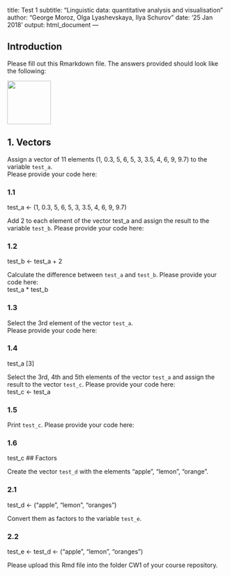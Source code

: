 title: Test 1
subtitle: "Linguistic data: quantitative analysis and visualisation"
author: "George Moroz, Olga Lyashevskaya, Ilya Schurov"
date: '25 Jan 2018'
output: html_document
---

## Introduction
Please fill out this Rmarkdown file. The answers provided should look like the following:  

<img src="https://agricolamz.github.io/2018-MAG_R_course/img/Test1_example.png" width=100>

## 1. Vectors
Assign a vector of 11 elements (1, 0.3, 5, 6, 5, 3, 3.5, 4, 6, 9, 9.7) to the variable `test_a`.  
Please provide your code here: 


### 1.1 
test_a <- (1, 0.3, 5, 6, 5, 3, 3.5, 4, 6, 9, 9.7)

Add 2 to each element of the vector test_a and assign the result to the variable `test_b`. Please provide your code here:  


### 1.2 
test_b <- test_a + 2

Calculate the difference between `test_a` and `test_b`. Please provide your code here:  
test_a * test_b

### 1.3  

Select the 3rd element of the vector `test_a`.  
Please provide your code here:


### 1.4 
test_a [3]

Select the 3rd, 4th and 5th elements of the vector `test_a` and assign the result to the vector `test_c`.
Please provide your code here:  
test_c <- test_a

### 1.5  

Print `test_c`.
Please provide your code here:  

### 1.6   
test_c
## Factors

Create the vector `test_d` with the elements "apple", "lemon", "orange".

### 2.1
test_d <- ("apple", "lemon", "oranges")

Convert them as factors to the variable `test_e`.  

### 2.2   
test_e <- test_d <- ("apple", "lemon", "oranges")

Please upload this Rmd file into the folder CW1 of your course repository.